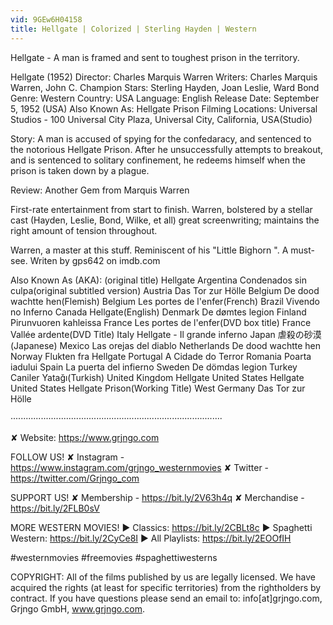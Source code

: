 ```yaml
---
vid: 9GEw6H04158
title: Hellgate | Colorized | Sterling Hayden | Western
---
```


Hellgate - A man is framed and sent to toughest prison in the territory.

Hellgate (1952)
Director: Charles Marquis Warren
Writers: Charles Marquis Warren, John C. Champion
Stars: Sterling Hayden, Joan Leslie, Ward Bond
Genre: Western
Country: USA
Language: English
Release Date: September 5, 1952 (USA)
Also Known As: Hellgate Prison
Filming Locations: Universal Studios - 100 Universal City Plaza, Universal City, California, USA(Studio)

Story: A man is accused of spying for the confedaracy, and sentenced to the notorious Hellgate Prison. After he unsuccessfully attempts to breakout, and is sentenced to solitary confinement, he redeems himself when the prison is taken down by a plague.

Review:
Another Gem from Marquis Warren

First-rate entertainment from start to finish. Warren, bolstered by a stellar cast (Hayden, Leslie, Bond, Wilke, et all) great screenwriting; maintains the right amount of tension throughout.

Warren, a master at this stuff. Reminiscent of his "Little Bighorn ". A must-see.
Writen by gps642 on imdb.com

Also Known As (AKA):
(original title) Hellgate
Argentina Condenados sin culpa(original subtitled version)
Austria Das Tor zur Hölle
Belgium De dood wachtte hen(Flemish)
Belgium Les portes de l'enfer(French)
Brazil Vivendo no Inferno
Canada Hellgate(English)
Denmark De dømtes legion
Finland Pirunvuoren kahleissa
France Les portes de l'enfer(DVD box title)
France Vallée ardente(DVD Title)
Italy Hellgate - Il grande inferno
Japan 虐殺の砂漠(Japanese)
Mexico Las orejas del diablo
Netherlands De dood wachtte hen
Norway Flukten fra Hellgate
Portugal A Cidade do Terror
Romania Poarta iadului
Spain La puerta del infierno
Sweden De dömdas legion
Turkey Caniler Yatağı(Turkish)
United Kingdom Hellgate
United States Hellgate
United States Hellgate Prison(Working Title)
West Germany Das Tor zur Hölle

····················································································

✘ Website: https://www.grjngo.com

FOLLOW US!
✘ Instagram - https://www.instagram.com/grjngo_westernmovies
✘ Twitter - https://twitter.com/Grjngo_com

SUPPORT US!
✘ Membership - https://bit.ly/2V63h4q
✘ Merchandise - https://bit.ly/2FLB0sV

MORE WESTERN MOVIES! 
► Classics: https://bit.ly/2CBLt8c 
► Spaghetti Western: https://bit.ly/2CyCe8I 
► All Playlists: https://bit.ly/2EOOfIH 

#westernmovies #freemovies #spaghettiwesterns

COPYRIGHT: All of the films published by us are legally licensed. We have acquired the rights (at least for specific territories) from the rightholders by contract. If you have questions please send an email to: info[at]grjngo.com, Grjngo GmbH, www.grjngo.com.